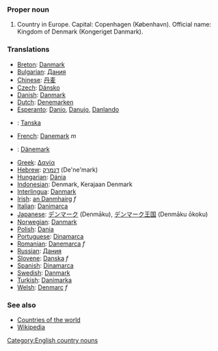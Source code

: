 ===Proper noun===

# Country in Europe. Capital:  Copenhagen (København). Official name: Kingdom of Denmark (Kongeriget Danmark).

===Translations===
*[[Breton]]: [[Danmark]]
*[[Bulgarian]]: [[Дания]]
*[[Chinese]]: [[丹麦]]
*[[Czech]]: [[Dánsko]]
*[[Danish]]: [[Danmark]]
*[[Dutch]]: [[Denemarken]]
*[[Esperanto]]: [[Danio]], [[Danujo]], [[Danlando]]
*{{fi}}: [[Tanska]]
*[[French]]: [[Danemark]] ''m''
*{{de}}: [[Dänemark]]
*[[Greek]]: [[Δανία]]
*[[Hebrew]]: [[דנמרק]] (De'ne'mark)
*[[Hungarian]]: [[Dánia]]
*[[Indonesian]]: Denmark, Kerajaan Denmark
*[[Interlingua]]: [[Danmark]]
*[[Irish]]: [[an Danmhairg]] ''f''
*[[Italian]]: [[Danimarca]]
*[[Japanese]]: [[デンマーク]] (Denmāku),  [[デンマーク]][[王国]] (Denmāku ōkoku)
*[[Norwegian]]: [[Danmark]]
*[[Polish]]: [[Dania]]
*[[Portuguese]]: [[Dinamarca]]
*[[Romanian]]: [[Danemarca]] ''f''
*[[Russian]]: [[Дания]]
*[[Slovene]]: [[Danska]] ''f''
*[[Spanish]]: [[Dinamarca]]
*[[Swedish]]: [[Danmark]]
*[[Turkish]]: [[Danimarka]]
*[[Welsh]]: [[Denmarc]] ''f''

===See also===
*[[Countries of the world]]
*[[w:Denmark|Wikipedia]]
[[Category:English country nouns]]